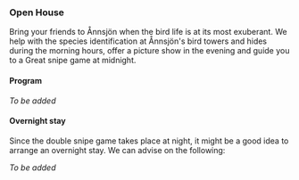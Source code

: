 ### Open House

Bring your friends to Ånnsjön when the bird life is at its most exuberant. We help with the species identification at Ånnsjön's bird towers and hides during the morning hours, offer a picture show in the evening and guide you to a Great snipe game at midnight.

#### Program

_To be added_

#### Overnight stay

Since the double snipe game takes place at night, it might be a good idea to arrange an overnight stay. We can advise on the following:

_To be added_

